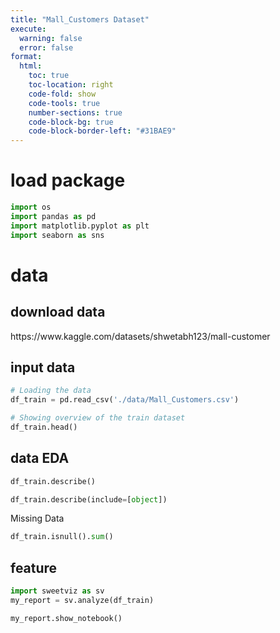 ```yaml
---
title: "Mall_Customers Dataset"
execute:
  warning: false
  error: false
format:
  html:
    toc: true
    toc-location: right
    code-fold: show
    code-tools: true
    number-sections: true
    code-block-bg: true
    code-block-border-left: "#31BAE9"
---
```





# load package


```python
import os
import pandas as pd
import matplotlib.pyplot as plt
import seaborn as sns

```

# data

## download data

https://www.kaggle.com/datasets/shwetabh123/mall-customer




## input data

```python
# Loading the data
df_train = pd.read_csv('./data/Mall_Customers.csv')

# Showing overview of the train dataset
df_train.head()

```


## data EDA

```python
df_train.describe()
```


```python
df_train.describe(include=[object])
```




Missing Data

```python
df_train.isnull().sum()
```



## feature 

```python
import sweetviz as sv
my_report = sv.analyze(df_train)
```

```python
my_report.show_notebook()
```





